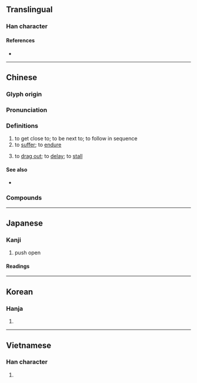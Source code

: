 {{also|捱}}
{{character info/new}}
==Translingual==

===Han character===
{{Han char|rn=64|rad=手|as=07|sn=10|four=53034|canj=QIOK|ids=⿰扌矣}}

====References====
* {{Han ref|kx=0431.180|dkj=12082|dj=0780.250|hdz=31888.050|uh=6328|ud=25384|bh=AEC1|bd=44737}}

----

==Chinese==
{{zh-forms}}

===Glyph origin===
{{Han etym}}

===Pronunciation===
{{zh-pron
|m=挨
|m_note=ái - "suffer, delay" in {{w|Mainland China|Mainland}}, "follow in sequence" in Taiwan; āi - "follow in sequence" in {{w|Mainland China|Mainland}}, "suffer, delay" in {{w|Taiwan}}
|c=aai1,ngaai4,ngoi2,ngaai1,oi2
|h=pfs=âi
|md=
|mn=ai/qz,xm,twv:oe/tw,zz:e/twv:hôe
|mn_note=ai - literary ("suffer, delay"); oe/e - vernacular ("follow in sequence")
|w=2a,2e
|w_note=2a - vernacular ("follow in sequence"); 2e - literary ("to suffer, to delay")
|mc=y
|oc=y
|cat=v
}}

===Definitions===
{{zh-hanzi}}

# to get close to; to be next to; to follow in sequence
# to [[suffer]]; to [[endure]]
#: {{zh-x|挨餓|to suffer from hunger}}
# to [[drag out]]; to [[delay]]; to [[stall]]

====See also====
* {{zh-l|捱}}

===Compounds===
{{zh-der|延挨|忍飢挨餓|挨三頂五|挨人兒|挨個兒|挨光|挨刀的|挨呲|挨家|挨家挨戶|挨山塞海|挨延|挨戶|挨打|挨打受罵|挨拿|挨挨兒|挨挨搶搶|挨挨桚桚|挨挨蹭蹭|挨捕|挨排|挨揍|挨擠|挨棍子|挨次|挨滿|挨磨|挨罵|挨肩|挨肩兒|挨肩搭背|挨肩擦背|挨肩擦膀|挨肩擦臉|挨肩疊背|挨著|挨親兒|挨身|挨近|挨門|挨門挨戶|挨門逐戶|挨靠|挨風緝縫|挨餓|挨餓受凍|挨鬧|排門挨戶|東挨西撞|沿門挨戶}}

{{zh-cat|Elementary}}

----

==Japanese==

===Kanji===
{{ja-kanji|grade=c|rs=手07}}

# push open

====Readings====
{{ja-readings
|goon=え
|kanon=あい
|kun=ひら-く
}}

----

==Korean==

===Hanja===
{{ko-hanja|hangeul=애|eumhun=|mr=ae|y=ay}}

# {{defn|lang=ko|sort=手07}}

----

==Vietnamese==

===Han character===
{{vi-hantu|[[ai]], [[ẩy]]|rs=手07}}

# {{defn|lang=vi}}